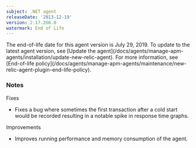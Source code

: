 ```yaml
---
subject: .NET agent
releaseDate: '2013-12-19'
version: 2.17.266.0
watermark: End of Life
---
```


<Callout variant="important">
  The end-of-life date for this agent version is July 29, 2019. To update to the latest agent version, see [Update the agent](/docs/agents/manage-apm-agents/installation/update-new-relic-agent). For more information, see [End-of-life policy](/docs/agents/manage-apm-agents/maintenance/new-relic-agent-plugin-end-life-policy).
</Callout>

### Notes

Fixes

* Fixes a bug where sometimes the first transaction after a cold start would be recorded resulting in a notable spike in response time graphs.

Improvements

* Improves running performance and memory consumption of the agent.
